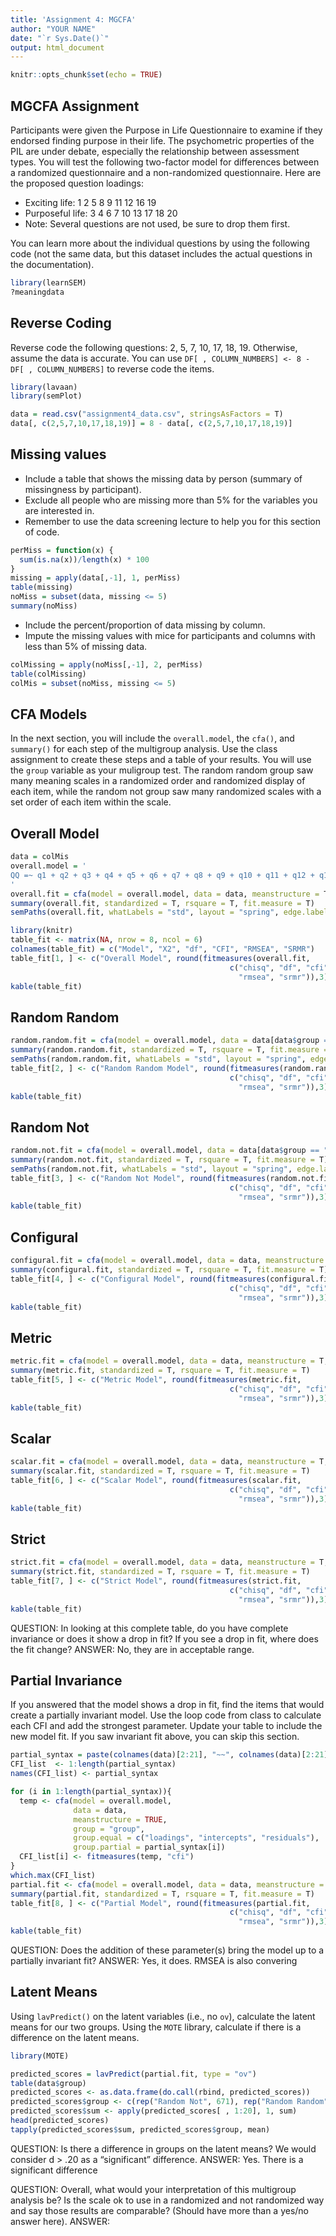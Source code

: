 ```yaml
---
title: 'Assignment 4: MGCFA'
author: "YOUR NAME"
date: "`r Sys.Date()`"
output: html_document
---
```


```r
knitr::opts_chunk$set(echo = TRUE)
```

## MGCFA Assignment

Participants were given the Purpose in Life Questionnaire to examine if they endorsed finding purpose in their life. The psychometric properties of the PIL are under debate, especially the relationship between assessment types. You will test the following two-factor model for differences between a randomized questionnaire and a non-randomized questionnaire. Here are the proposed question loadings:
    
- Exciting life: 1 2 5 8 9 11 12 16 19
- Purposeful life: 3 4 6 7 10 13 17 18 20
- Note: Several questions are not used, be sure to drop them first. 

You can learn more about the individual questions by using the following code (not the same data, but this dataset includes the actual questions in the documentation). 

```r
library(learnSEM)
?meaningdata
```

## Reverse Coding

Reverse code the following questions: 2, 5, 7, 10, 17, 18, 19. Otherwise, assume the data is accurate. You can use `DF[ , COLUMN_NUMBERS] <- 8 - DF[ , COLUMN_NUMBERS]` to reverse code the items.

```r
library(lavaan)
library(semPlot)

data = read.csv("assignment4_data.csv", stringsAsFactors = T)
data[, c(2,5,7,10,17,18,19)] = 8 - data[, c(2,5,7,10,17,18,19)]
```

## Missing values

- Include a table that shows the missing data by person (summary of missingness by participant). 
- Exclude all people who are missing more than 5% for the variables you are interested in.
- Remember to use the data screening lecture to help you for this section of code.

```r
perMiss = function(x) {
  sum(is.na(x))/length(x) * 100
}
missing = apply(data[,-1], 1, perMiss)
table(missing)
noMiss = subset(data, missing <= 5)
summary(noMiss)
```

- Include the percent/proportion of data missing by column. 
- Impute the missing values with mice for participants and columns with less than 5% of missing data. 

```r
colMissing = apply(noMiss[,-1], 2, perMiss)
table(colMissing)
colMis = subset(noMiss, missing <= 5)
```

## CFA Models

In the next section, you will include the `overall.model`, the `cfa()`, and `summary()` for each step of the multigroup analysis. Use the class assignment to create these steps and a table of your results. You will use the `group` variable as your muligroup test. The random random group saw many meaning scales in a randomized order and randomized display of each item, while the random not group saw many randomized scales with a set order of each item within the scale. 

## Overall Model

```r
data = colMis
overall.model = '
QQ =~ q1 + q2 + q3 + q4 + q5 + q6 + q7 + q8 + q9 + q10 + q11 + q12 + q13 + q14 + q15 + q16 + q17 + q18 + q19 + q20
'
overall.fit = cfa(model = overall.model, data = data, meanstructure = T)
summary(overall.fit, standardized = T, rsquare = T, fit.measure = T)
semPaths(overall.fit, whatLabels = "std", layout = "spring", edge.label.cex = 1)

library(knitr)
table_fit <- matrix(NA, nrow = 8, ncol = 6)
colnames(table_fit) = c("Model", "X2", "df", "CFI", "RMSEA", "SRMR")
table_fit[1, ] <- c("Overall Model", round(fitmeasures(overall.fit, 
                                                 c("chisq", "df", "cfi",
                                                   "rmsea", "srmr")),3))
kable(table_fit)
```

## Random Random

```r
random.random.fit = cfa(model = overall.model, data = data[data$group == "Random Random",], meanstructure = T)
summary(random.random.fit, standardized = T, rsquare = T, fit.measure = T)
semPaths(random.random.fit, whatLabels = "std", layout = "spring", edge.label.cex = 1)
table_fit[2, ] <- c("Random Random Model", round(fitmeasures(random.random.fit, 
                                                 c("chisq", "df", "cfi",
                                                   "rmsea", "srmr")),3))
kable(table_fit)
```

## Random Not

```r
random.not.fit = cfa(model = overall.model, data = data[data$group == "Random Not",], meanstructure = T)
summary(random.not.fit, standardized = T, rsquare = T, fit.measure = T)
semPaths(random.not.fit, whatLabels = "std", layout = "spring", edge.label.cex = 1)
table_fit[3, ] <- c("Random Not Model", round(fitmeasures(random.not.fit, 
                                                 c("chisq", "df", "cfi",
                                                   "rmsea", "srmr")),3))
kable(table_fit)
```

## Configural

```r
configural.fit = cfa(model = overall.model, data = data, meanstructure = T, group = "group")
summary(configural.fit, standardized = T, rsquare = T, fit.measure = T)
table_fit[4, ] <- c("Configural Model", round(fitmeasures(configural.fit, 
                                                 c("chisq", "df", "cfi",
                                                   "rmsea", "srmr")),3))
kable(table_fit)
```

## Metric

```r
metric.fit = cfa(model = overall.model, data = data, meanstructure = T, group = "group", group.equal = c("loadings"))
summary(metric.fit, standardized = T, rsquare = T, fit.measure = T)
table_fit[5, ] <- c("Metric Model", round(fitmeasures(metric.fit, 
                                                 c("chisq", "df", "cfi",
                                                   "rmsea", "srmr")),3))
kable(table_fit)
```

## Scalar

```r
scalar.fit = cfa(model = overall.model, data = data, meanstructure = T, group = "group", group.equal = c("loadings", "intercepts"))
summary(scalar.fit, standardized = T, rsquare = T, fit.measure = T)
table_fit[6, ] <- c("Scalar Model", round(fitmeasures(scalar.fit, 
                                                 c("chisq", "df", "cfi",
                                                   "rmsea", "srmr")),3))
kable(table_fit)
```

## Strict

```r
strict.fit = cfa(model = overall.model, data = data, meanstructure = T, group = "group", group.equal = c("loadings", "intercepts", "residuals"))
summary(strict.fit, standardized = T, rsquare = T, fit.measure = T)
table_fit[7, ] <- c("Strict Model", round(fitmeasures(strict.fit, 
                                                 c("chisq", "df", "cfi",
                                                   "rmsea", "srmr")),3))
kable(table_fit)
```

QUESTION: In looking at this complete table, do you have complete invariance or does it show a drop in fit? If you see a drop in fit, where does the fit change? 
ANSWER: No, they are in acceptable range.

## Partial Invariance

If you answered that the model shows a drop in fit, find the items that would create a partially invariant model. Use the loop code from class to calculate each CFI and add the strongest parameter. Update your table to include the new model fit. If you saw invariant fit above, you can skip this section. 

```r
partial_syntax = paste(colnames(data)[2:21], "~~", colnames(data)[2:21])
CFI_list  <- 1:length(partial_syntax)
names(CFI_list) <- partial_syntax

for (i in 1:length(partial_syntax)){
  temp <- cfa(model = overall.model, 
              data = data,
              meanstructure = TRUE,
              group = "group",
              group.equal = c("loadings", "intercepts", "residuals"),
              group.partial = partial_syntax[i])
  CFI_list[i] <- fitmeasures(temp, "cfi")
}
which.max(CFI_list)
partial.fit <- cfa(model = overall.model, data = data, meanstructure = T, group = "group", group.equal = c("loadings", "intercepts", "residuals"), group.partial = c("q20 ~~ q20"))
summary(partial.fit, standardized = T, rsquare = T, fit.measure = T)
table_fit[8, ] <- c("Partial Model", round(fitmeasures(partial.fit, 
                                                 c("chisq", "df", "cfi",
                                                   "rmsea", "srmr")),3))
kable(table_fit)
```

QUESTION: Does the addition of these parameter(s) bring the model up to a partially invariant fit? 
ANSWER: Yes, it does. RMSEA is also convering

## Latent Means

Using `lavPredict()` on the latent variables (i.e., no `ov`), calculate the latent means for our two groups. Using the `MOTE` library, calculate if there is a difference on the latent means. 

```r
library(MOTE)

predicted_scores = lavPredict(partial.fit, type = "ov")
table(data$group)
predicted_scores <- as.data.frame(do.call(rbind, predicted_scores))
predicted_scores$group <- c(rep("Random Not", 671), rep("Random Random", 354))
predicted_scores$sum <- apply(predicted_scores[ , 1:20], 1, sum)
head(predicted_scores)
tapply(predicted_scores$sum, predicted_scores$group, mean)
```

QUESTION: Is there a difference in groups on the latent means? We would consider d > .20 as a "significant" difference.
ANSWER: Yes. There is a significant difference

QUESTION: Overall, what would your interpretation of this multigroup analysis be? Is the scale ok to use in a randomized and not randomized way and say those results are comparable? (Should have more than a yes/no answer here).
ANSWER:
